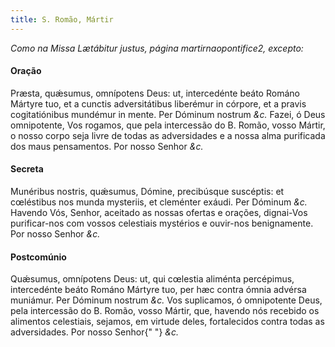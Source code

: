 ```yaml
---
title: S. Romão, Mártir
---
```


<em>Como na Missa Lætábitur justus, página martirnaopontifice2, excepto:</em>

#### Oração

<div class="grid grid-cols-2 gap-5">
  <span class="text-justify">
    Præsta, quǽsumus, omnípotens Deus: ut, intercedénte beáto Románo Mártyre
    tuo, et a cunctis adversitátibus liberémur in córpore, et a pravis
    cogitatiónibus mundémur in mente. Per Dóminum nostrum <em>&c.</em>
  </span>
  <span class="text-justify">
    Fazei, ó Deus omnipotente, Vos rogamos, que pela intercessão do B. Romão,
    vosso Mártir, o nosso corpo seja livre de todas as adversidades e a nossa
    alma purificada dos maus pensamentos. Por nosso Senhor <em>&c.</em>
  </span>
</div>

#### Secreta

<div class="grid grid-cols-2 gap-5">
  <span class="text-justify">
    Munéribus nostris, quǽsumus, Dómine, precibúsque suscéptis: et cœléstibus
    nos munda mysteriis, et cleménter exáudi. Per Dóminum <em>&c.</em>
  </span>
  <span class="text-justify">
    Havendo Vós, Senhor, aceitado as nossas ofertas e orações, dignai-Vos
    purificar-nos com vossos celestiais mystérios e ouvir-nos benignamente. Por
    nosso Senhor <em>&c.</em>
  </span>
</div>

#### Postcomúnio

<div class="grid grid-cols-2 gap-5">
  <span class="text-justify">
    Quǽsumus, omnípotens Deus: ut, qui cœlestia aliménta percépimus,
    intercedénte beáto Románo Mártyre tuo, per hæc contra ómnia advérsa
    muniámur. Per Dóminum nostrum <em>&c.</em>
  </span>
  <span class="text-justify">
    Vos suplicamos, ó omnipotente Deus, pela intercessão do B. Romão, vosso
    Mártir, que, havendo nós recebido os alimentos celestiais, sejamos, em
    virtude deles, fortalecidos contra todas as adversidades. Por nosso Senhor{" "}
    <em>&c.</em>
  </span>
</div>
